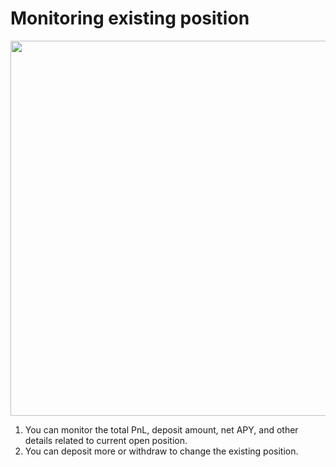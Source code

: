 # Monitoring existing position

    
<img src="/assets/amplify-monitor-a-position-1.png" alt="" width="600" height="auto"></img>
    
1. You can monitor the total PnL, deposit amount, net APY, and other details related to current open position. 
2. You can deposit more or withdraw to change the existing position.